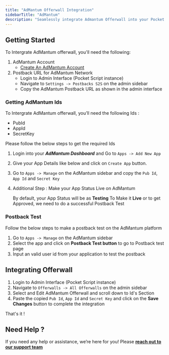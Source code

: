 ```yaml
---
title: "AdMantum Offerwall Integration"
sidebarTitle: "AdMantum"
description: "Seamlessly integrate Admantum Offerwall into your Pocket Script application"
---
```


## Getting Started

To Intergrate AdMantum offerwall, you'll need the following:

1. AdMantum Account
   - [Create An AdMantum Account](https://www.admantum.com/members/register.php)
2. Postback URL for AdMantum Network
   - Login to Admin Interface (Pocket Script instance)
   - Navigate to `Settings -> Postbacks S2S` on the admin sidebar
   - Copy the AdMantum Postback URL as shown in the admin interface

### Getting AdMantum Ids

To Intergrate AdMantum offerwall, you’ll need the following Ids :

- PubId
- AppId
- SecretKey

Please follow the below steps to get the required Ids

1. Login into your **_AdMantum Dashboard_** and Go to `Apps -> Add New App`
2. Give your App Details like below and click on `Create App` button.
3. Go to `Apps -> Manage` on the AdMantum sidebar and copy the `Pub Id`, `App Id` and `Secret Key`
4. Additional Step : Make your App Status Live on AdMantum

   By default, your App Status will be as **Testing**
   To Make it **Live** or to get Approved, we need to do a successful Postback Test

### Postback Test

Follow the below steps to make a postback test on the AdMantum platform

1. Go to `Apps -> Manage` on the AdMantum sidebar
2. Select the app and click on **Postback Test button** to go to Postback test page
3. Input an valid user id from your application to test the postback

## Integrating Offerwall

1. Login to Admin Interface (Pocket Script instance)
2. Navigate to `Offerwalls -> All Offerwalls` on the admin sidebar
3. Select and Edit AdMantum Offerwall and scroll down to Id's Section
4. Paste the copied `Pub Id`, `App Id` and `Secret Key` and click on the **Save Changes** button to complete the integration

That's it \!


## Need Help ?

If you need any help or assistance, we’re here for you\! Please [**reach out to our support team**](https://droidoxy.com/support/)